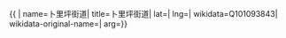 {{ {{{1|PRC admin/showdata}}}|
name=卜里坪街道|
title=卜里坪街道|
lat=|
lng=|
wikidata=Q101093843|
wikidata-original-name=|
arg={{{arg|}}}}}